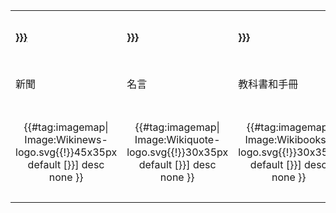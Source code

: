 {| class="noprint" align="center" style="clear:both; background: transparent; text-align:center; font-size:91%" cellspacing="3" cellpadding="3" rules="none" border="0" align="center"
|-
|'''[[n:{{{page|{{PAGENAME}}}}}]]''' 
|'''[[q:{{{page|{{PAGENAME}}}}}]]''' 
|'''[[b:{{{page|{{PAGENAME}}}}}]]''' 
|'''[[s:Special:Search/{{{page|{{PAGENAME}}}}}]]''' 
|'''[[wikt:{{{page|{{PAGENAME}}}}}]]''' 
|'''[[Commons:Category:Republic_of_China|維基共享資源上的 {{{page]]'''
|-
|新聞
|名言
|教科書和手冊
|源文
|字詞解釋
|多媒體資源
|-
|<center>{{#tag:imagemap|
Image:Wikinews-logo.svg{{!}}45x35px
default [{{fullurl:Wikinews:{{{page|{{PAGENAME}}}}}}}]
desc none
}}</center>
|<center>{{#tag:imagemap|
Image:Wikiquote-logo.svg{{!}}30x35px
default [{{fullurl:Wikiquote:{{{page|{{PAGENAME}}}}}}}]
desc none
}}</center>
|<center>{{#tag:imagemap|
Image:Wikibooks-logo.svg{{!}}30x35px
default [{{fullurl:Wikibooks:{{{page|{{PAGENAME}}}}}}}]
desc none
}}</center>
|<center>{{#tag:imagemap|
Image:Wikisource-logo.svg{{!}}30x35px
default [{{fullurl:Wikisource:Special:Search/{{{page|{{PAGENAME}}}}}}}]
desc none
}}</center>
|<center>{{#tag:imagemap|
Image:Wiktionary-logo-en.svg{{!}}30x35px
default [{{fullurl:Wiktionary:{{{page|{{PAGENAME}}}}}}}]
desc none
}}</center>
|<center>{{#tag:imagemap|
Image:Commons-logo.svg{{!}}20x35px
default [{{fullurl:Commons:Category:{{{page|{{PAGENAME}}}}}}}]
desc none
}}</center>
|}
<!--*維基媒體計畫中多個姊妹計畫包含有[[中華民國|中華民國]]的條目或頁面，本頁面將引導您在整個維基媒體計畫中流覽關於[[中華民國|中華民國]]的信息。并歡迎您添加新的信息。-->